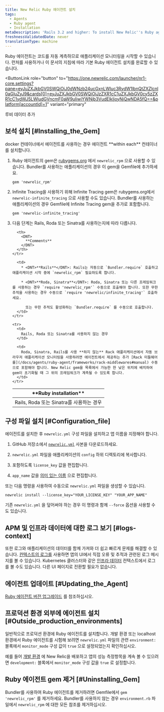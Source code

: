 ```yaml
---
title: New Relic Ruby 에이전트 설치
tags:
  - Agents
  - Ruby agent
  - Installation
metaDescription: 'Rails 3.2 and higher: To install New Relic''s Ruby agent as a gem, start here.'
freshnessValidatedDate: never
translationType: machine
---
```


Ruby 에이전트는 코드를 자동 계측하므로 애플리케이션 모니터링을 시작할 수 있습니다. 런처를 사용하거나 이 문서의 지침에 따라 기본 Ruby 에이전트 설치를 완료할 수 있습니다.

<ButtonLink
  role="button"
  to="https://one.newrelic.com/launcher/nr1-core.settings?pane=eyJuZXJkbGV0SWQiOiJ0dWNzb24ucGxnLWluc3RydW1lbnQtZXZlcnl0aGluZyJ9&cards[0]=eyJuZXJkbGV0SWQiOiJzZXR1cC1uZXJkbGV0cy5zZXR1cC1ydWJ5LWludGVncmF0aW9uIiwiYWNjb3VudElkIjoyNjQwNDA5fQ==&platform[accountId]=1"
  variant="primary"
>
  루비 데이터 추가
</ButtonLink>

## 보석 설치 [#Installing_the_Gem]

<Callout variant="important">
  docker 컨테이너에서 에이전트를 사용하는 경우 에이전트 <DNT>**within each**</DNT> 컨테이너를 설치합니다.
</Callout>

1. Ruby 에이전트의 gem은 [rubygems.org](https://rubygems.org/) 에서 `newrelic_rpm` 으로 사용할 수 있습니다. Bundler를 사용하는 애플리케이션의 경우 이 gem을 Gemfile에 추가하세요.

   ```
   gem 'newrelic_rpm'
   ```

2. Infinite Tracing을 사용하기 위해 Infinite Tracing gem은 rubygems.org에서 `newrelic-infinite_tracing` 으로 사용할 수도 있습니다. Bundler를 사용하는 애플리케이션의 경우 Gemfile에 Infinite Tracing gem을 추가로 포함합니다.

   ```
   gem 'newrelic-infinite_tracing'
   ```

3. 다음 단계는 Rails, Roda 또는 Sinatra를 사용하는지에 따라 다릅니다.

   <table>
     <thead>
       <tr>
         <th style={{ width: "200px" }}>
           <DNT>
             **Ruby installation**
           </DNT>
         </th>

         <th>
           <DNT>
             **Comments**
           </DNT>
         </th>
       </tr>
     </thead>

     <tbody>
       <tr>
         <td>
           Rails, Roda 또는 Sinatra를 사용하는 경우
         </td>

         <td>
           * <DNT>**Rails**</DNT>: Rails는 자동으로 `Bundler.require` 호출하고 애플리케이션 시작 중에 `newrelic_rpm` 필요하도록 합니다.

           * <DNT>**Roda, Sinatra**</DNT>: Roda, Sinatra 또는 다른 프레임워크를 사용하는 경우 `require 'newrelic_rpm'` 수동으로 호출해야 합니다. 또한 무한 추적을 사용하는 경우 수동으로 `require 'newrelic/infinite_tracing'` 호출하세요.

             또는 무한 추적도 활성화하는 `Bundler.require` 를 수동으로 호출합니다.
         </td>
       </tr>

       <tr>
         <td>
           Rails, Roda 또는 Sinatra를 사용하지 않는 경우
         </td>

         <td>
           Roda, Sinatra, Rails를 사용 **하지 않는** Rack 애플리케이션에서 자동 브라우저 애플리케이션 모니터링을 사용하려면 에이전트에서 제공하는 추가 [Rack 미들웨어를](/docs/agents/ruby-agent/frameworks/rack-middlewares#manual) 수동으로 포함해야 합니다. New Relic gem을 목록에서 가능한 한 낮은 위치에 배치하여 gem이 초기화될 때 그 위의 프레임워크가 계측될 수 있도록 합니다.
         </td>
       </tr>
     </tbody>
   </table>

## 구성 파일 설치 [#Configuration_file]

에이전트를 설치한 후 `newrelic.yml` 구성 파일을 설치하고 앱 이름을 지정해야 합니다.

1. GitHub 저장소에서 [`newrelic.yml`](https://github.com/newrelic/newrelic-ruby-agent/blob/dev/newrelic.yml) 사본을 다운로드하세요.

2. `newrelic.yml` 파일을 애플리케이션의 `config` 하위 디렉토리에 복사합니다.

3. <InlinePopover type="licenseKey"/>

   포함하도록 `license_key` 값을 편집합니다.

4. `app_name` 값을 [의미 있는 이름](/docs/agents/manage-apm-agents/app-naming/name-your-application) 으로 편집합니다.

또는 다음 명령을 사용하여 수동으로 `newrelic.yml` 파일을 생성할 수 있습니다.

```
newrelic install --license_key="YOUR_LICENSE_KEY" "YOUR_APP_NAME"
```

기존 `newrelic.yml` 을 덮어써야 하는 경우 이 명령과 함께 `--force` 옵션을 사용할 수도 있습니다.

<InstallFeedback/>

## APM 및 인프라 데이터에 대한 로그 보기 [#logs-context]

또한 로그와 애플리케이션의 데이터를 함께 가져와 더 쉽고 빠르게 문제를 해결할 수 있습니다. [컨텍스트의 로그를](/docs/logs/logs-context/configure-logs-context-ruby/) 사용하면 앱의 UI에서 직접 오류 및 추적과 관련된 로그 메시지를 볼 수 있습니다. Kubernetes 클러스터와 같은 [인프라 데이터](/docs/logs/forward-logs/forward-your-logs-using-infrastructure-agent/) 컨텍스트에서 로그를 볼 수도 있습니다. 다른 UI 페이지로 전환할 필요가 없습니다.

## 에이전트 업데이트 [#Updating_the_Agent]

[Ruby 에이전트 버전 업그레이드](/docs/agents/ruby-agent/installation/upgrade-ruby-agent-versions) 를 참조하십시오.

## 프로덕션 환경 외부에 에이전트 설치 [#Outside_production_environments]

일반적으로 프로덕션 환경에 Ruby 에이전트를 설치합니다. 개발 환경 또는 localhost 환경에서 Ruby 에이전트를 시험해 보려면 `newrelic.yml` 파일의 관련 `environment:` 블록에서 `monitor_mode` 구성 값이 `true` 으로 설정되었는지 확인하십시오.

예를 들어 [개발 환경](/docs/ruby/developer-mode) 에 New Relic을 배포하고 앱의 성능 측정항목을 계속 볼 수 있으려면 `development:` 블록에서 `monitor_mode` 구성 값을 `true` 로 설정합니다.

## Ruby 에이전트 gem 제거 [#Uninstalling_Gem]

Bundler를 사용하여 Ruby 에이전트를 제거하려면 Gemfile에서 `gem 'newrelic_rpm'` 를 제거하세요. Bundler를 사용하지 않는 경우 `environment.rb` 파일에서 `newrelic_rpm` 에 대한 모든 참조를 제거하십시오.